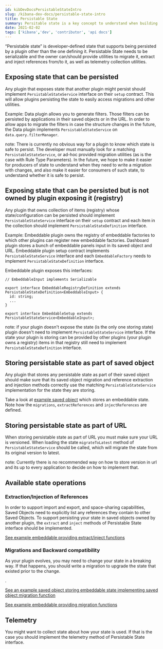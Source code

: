 ```yaml
---
id: kibDevDocsPersistableStateIntro
slug: /kibana-dev-docs/persistable-state-intro
title: Persistable State
summary: Persitable state is a key concept to understand when building a Kibana plugin.
date: 2021-02-02
tags: ['kibana','dev', 'contributor', 'api docs']
---
```


 “Persistable state” is developer-defined state that supports being persisted by a plugin other than the one defining it. Persistable State needs to be serializable and the owner can/should provide utilities to migrate it, extract and inject references from/to it, as well as telemetry collection utilities.
 
## Exposing state that can be persisted

Any plugin that exposes state that another plugin might persist should implement `PersistableStateService` interface on their `setup` contract. This will allow plugins persisting the state to easily access migrations and other utilities.

Example: Data plugin allows you to generate filters. Those filters can be persisted by applications in their saved 
objects or in the URL. In order to allow apps to migrate the filters in case the structure changes in the future, the Data plugin implements `PersistableStateService` on `data.query.filterManager`.

note: There is currently no obvious way for a plugin to know which state is safe to persist. The developer must manually look for a matching `PersistableStateService`, or ad-hoc provided migration utilities (as is the case with Rule Type Parameters).
In the future, we hope to make it easier for producers of state to understand when they need to write a migration with changes, and also make it easier for consumers of such state, to understand whether it is safe to persist.

## Exposing state that can be persisted but is not owned by plugin exposing it (registry)

Any plugin that owns collection of items (registry) whose state/configuration can be persisted should implement `PersistableStateService`
interface on their `setup` contract and each item in the collection should implement `PersistableStateDefinition` interface.

Example: Embeddable plugin owns the registry of embeddable factories to which other plugins can register new embeddable factories. Dashboard plugin
stores a bunch of embeddable panels input in its saved object and URL. Embeddable plugin setup contract implements `PersistableStateService`
interface and each `EmbeddableFactory`  needs to implement `PersistableStateDefinition` interface.

Embeddable plugin exposes this interfaces:
```
// EmbeddableInput implements Serializable

export interface EmbeddableRegistryDefinition extends PersistableStateDefinition<EmbeddableInput> {
  id: string;
  ...
}

export interface EmbeddableSetup extends PersistableStateService<EmbeddableInput>;
```

note: if your plugin doesn't expose the state (is the only one storing state) plugin doesn't need to implement `PersistableStateService` interface.
If the state your plugin is storing can be provided by other plugins (your plugin owns a registry) items in that registry still need to implement `PersistableStateDefinition` interface.

## Storing persistable state as part of saved object

Any plugin that stores any persistable state as part of their saved object should make sure that its saved object migration 
and reference extraction and injection methods correctly use the matching `PersistableStateService` implementation for the state they are storing.

Take a look at [example saved object](https://github.com/elastic/kibana/blob/master/examples/embeddable_examples/server/searchable_list_saved_object.ts#L32) which stores an embeddable state. Note how the `migrations`, `extractReferences` and `injectReferences` are defined.

## Storing persistable state as part of URL

When storing persistable state as part of URL you must make sure your URL is versioned. When loading the state `migrateToLatest` method
of `PersistableStateService` should be called, which will migrate the state from its original version to latest.

note: Currently there is no recommended way on how to store version in url and its up to every application to decide on how to implement that.

## Available state operations
 
### Extraction/Injection of References

In order to support import and export, and space-sharing capabilities, Saved Objects need to explicitly list any references they contain to other Saved Objects.
To support persisting your state in saved objects owned by another plugin, the `extract` and `inject` methods of Persistable State interface should be implemented.

<DocLink id="kibDevTutorialSavedObject" section="references" text="Learn how to define Saved Object references"/>

[See example embeddable providing extract/inject functions](https://github.com/elastic/kibana/blob/master/examples/embeddable_examples/public/migrations/migrations_embeddable_factory.ts)

### Migrations and Backward compatibility

As your plugin evolves, you may need to change your state in a breaking way. If that happens, you should write a migration to upgrade the state that existed prior to the change.

<DocLink id="kibDevTutorialSavedObject" section="migrations" text="How to write a migration"/>.

[See an example saved object storing embeddable state implementing saved object migration function](https://github.com/elastic/kibana/blob/master/examples/embeddable_examples/server/searchable_list_saved_object.ts)

[See example embeddable providing migration functions](https://github.com/elastic/kibana/blob/master/examples/embeddable_examples/public/migrations/migrations_embeddable_factory.ts)

## Telemetry

You might want to collect state about how your state is used. If that is the case you should implement the telemetry method of Persistable State interface.
